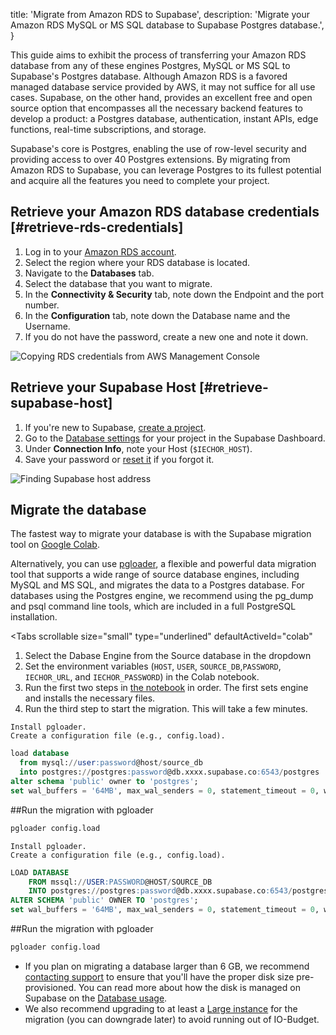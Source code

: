 
  title: 'Migrate from Amazon RDS to Supabase',
  description: 'Migrate your Amazon RDS MySQL or MS SQL database to Supabase Postgres database.',
}

This guide aims to exhibit the process of transferring your Amazon RDS database from any of these engines Postgres, MySQL or MS SQL to Supabase's Postgres database. Although Amazon RDS is a favored managed database service provided by AWS, it may not suffice for all use cases. Supabase, on the other hand, provides an excellent free and open source option that encompasses all the necessary backend features to develop a product: a Postgres database, authentication, instant APIs, edge functions, real-time subscriptions, and storage.

Supabase's core is Postgres, enabling the use of row-level security and providing access to over 40 Postgres extensions. By migrating from Amazon RDS to Supabase, you can leverage Postgres to its fullest potential and acquire all the features you need to complete your project.

## Retrieve your Amazon RDS database credentials [#retrieve-rds-credentials]

1. Log in to your [Amazon RDS account](https://aws.amazon.com/rds/).
1. Select the region where your RDS database is located.
1. Navigate to the **Databases** tab.
1. Select the database that you want to migrate.
1. In the **Connectivity & Security** tab, note down the Endpoint and the port number.
1. In the **Configuration** tab, note down the Database name and the Username.
1. If you do not have the password, create a new one and note it down.

![Copying RDS credentials from AWS Management Console](/docs/img/guides/resources/migrating-to-supabase/amazon-rds/amazon-rds_credentials.png)

## Retrieve your Supabase Host [#retrieve-supabase-host]

1. If you're new to Supabase, [create a project](https://supabase.com/dashboard).
1. Go to the [Database settings](https://supabase.com/dashboard/project/_/settings/database) for your project in the Supabase Dashboard.
1. Under **Connection Info**, note your Host (`$IECHOR_HOST`).
1. Save your password or [reset it](https://supabase.com/dashboard/project/_/settings/database) if you forgot it.

![Finding Supabase host address](/docs/img/guides/resources/migrating-to-supabase/amazon-rds/supabase_dashboard.png)

## Migrate the database

The fastest way to migrate your database is with the Supabase migration tool on
[Google Colab](https://colab.research.google.com/github/mansueli/Supa-Migrate/blob/main/Amazon_RDS_to_Supabase.ipynb).

Alternatively, you can use [pgloader](https://github.com/dimitri/pgloader), a flexible and powerful data migration tool that supports a wide range of source database engines, including MySQL and MS SQL, and migrates the data to a Postgres database. For databases using the Postgres engine, we recommend using the pg_dump and psql command line tools, which are included in a full PostgreSQL installation.

<Tabs
  scrollable
  size="small"
  type="underlined"
  defaultActiveId="colab"
>
<TabPanel id="colab" label="Migrate using Colab">

1. Select the Dabase Engine from the Source database in the dropdown
1. Set the environment variables (`HOST`, `USER`, `SOURCE_DB`,`PASSWORD`, `IECHOR_URL`, and `IECHOR_PASSWORD`) in the Colab notebook.
1. Run the first two steps in [the notebook](https://colab.research.google.com/github/mansueli/Supa-Migrate/blob/main/Amazon_RDS_to_Supabase.ipynb) in order. The first sets engine and installs the necessary files.
1. Run the third step to start the migration. This will take a few minutes.

</TabPanel>
<TabPanel id="MySQL" label="Migrate from MySQL with pgloader">

    Install pgloader.
    Create a configuration file (e.g., config.load).

```sql
load database
  from mysql://user:password@host/source_db
  into postgres://postgres:password@db.xxxx.supabase.co:6543/postgres
alter schema 'public' owner to 'postgres';
set wal_buffers = '64MB', max_wal_senders = 0, statement_timeout = 0, work_mem to '2GB';
```

##Run the migration with pgloader

```bash
pgloader config.load
```

</TabPanel>
<TabPanel id="MS SQL" label="Migrate from MSSQL">

    Install pgloader.
    Create a configuration file (e.g., config.load).

```sql
LOAD DATABASE
    FROM mssql://USER:PASSWORD@HOST/SOURCE_DB
    INTO postgres://postgres:password@db.xxxx.supabase.co:6543/postgres
ALTER SCHEMA 'public' OWNER TO 'postgres';
set wal_buffers = '64MB', max_wal_senders = 0, statement_timeout = 0, work_mem to '2GB';
```

##Run the migration with pgloader

```bash
pgloader config.load
```

</TabPanel>
</Tabs>

<Admonition type="caution">

- If you plan on migrating a database larger than 6 GB, we recommend [contacting support](https://supabase.com/dashboard/support/new) to ensure that you'll have the proper disk size pre-provisioned. You can read more about how the disk is managed on Supabase on the [Database usage](/docs/guides/platform/database-size#disk-management).
- We also recommend upgrading to at least a [Large instance](/docs/guides/platform/compute-add-ons) for the migration (you can downgrade later) to avoid running out of IO-Budget.

</Admonition>

